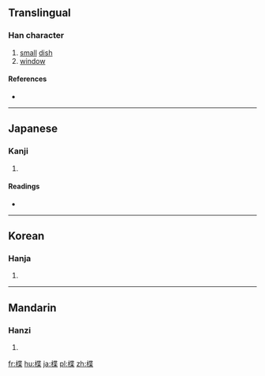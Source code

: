 ==Translingual==

===Han character===
{{Han char|rn=75|rad=木|as=09|sn=13|four=44994|canj=DPTD|ids=⿰木枼}}

# [[small]] [[dish]]
# [[window]]

====References====
* {{Han ref|kx=0541.020|dkj=15167|dj=0928.110|hdz=21243.100|uh=696A|ud=26986|bh=DDD1|bd=56785}}

----

==Japanese==

===Kanji===
{{ja-kanji|grade=|rs=木09}}

# {{defn|lang=ja|sort=木09}}

====Readings====
* {{ja-readings|on=[[よう]] (yō), [[ちょう]] (chō), [[しょう]] (shō)|kun=[[まど]] (mado), [[すのこ]] (sunoko), [[ふだ]] (fuda)}}

----

==Korean==

===Hanja===
{{ko-hanja|hangeul=접|eumhun=|rv=jeop|mr=chŏp|y=cep}}

# {{defn|lang=ko|sort=木09}}

----

==Mandarin==

===Hanzi===
{{cmn-hanzi|pin=[[yè]] ([[ye4]])|wg=yeh<sup>4</sup>}}

# {{defn|lang=cmn|sort=木09}}

[[fr:楪]]
[[hu:楪]]
[[ja:楪]]
[[pl:楪]]
[[zh:楪]]